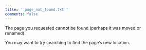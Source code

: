 ```yaml
---
title: '`page_not_found.txt`'
comments: false
---
```


The page you requested cannot be found (perhaps it was moved or renamed).

You may want to try searching to find the page's new location.
